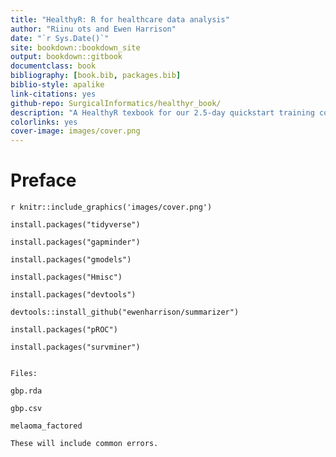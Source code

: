 ```yaml
--- 
title: "HealthyR: R for healthcare data analysis"
author: "Riinu ots and Ewen Harrison"
date: "`r Sys.Date()`"
site: bookdown::bookdown_site
output: bookdown::gitbook
documentclass: book
bibliography: [book.bib, packages.bib]
biblio-style: apalike
link-citations: yes
github-repo: SurgicalInformatics/healthyr_book/
description: "A HealthyR texbook for our 2.5-day quickstart training course."
colorlinks: yes
cover-image: images/cover.png
---
```


# Preface {-}


`r knitr::include_graphics('images/cover.png')`

```block

install.packages("tidyverse")

install.packages("gapminder")

install.packages("gmodels")

install.packages("Hmisc")

install.packages("devtools")

devtools::install_github("ewenharrison/summarizer")

install.packages("pROC")

install.packages("survminer")


```

```block

Files:

gbp.rda 

gbp.csv

melaoma_factored

```

```block

These will include common errors.

```
